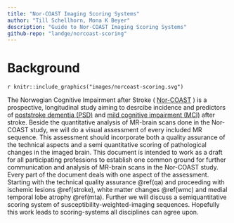```yaml
---
title: "Nor-COAST Imaging Scoring Systems"
author: "Till Schellhorn, Mona K Beyer"
description: "Guide to Nor-COAST Imaging Scoring Systems"
github-repo: "landge/norcoast-scoring"
---
```


# Background 

`r knitr::include_graphics("images/norcoast-scoring.svg")`

The Norwegian Cognitive Impairment after Stroke \( [Nor-COAST](https://clinicaltrials.gov/ct2/show/NCT02650531) \) is a prospective, longitudinal  study aiming to desrcibe incidence and predictors of [poststroke dementia (PSD)](http://www.thelancet.com/pdfs/journals/laneur/PIIS1474-4422(05)70221-0.pdf) and [mild cognitive impairment (MCI)](http://www.alz.org/dementia/mild-cognitive-impairment-mci.asp) after stroke.
Beside the quantitative analysis of MR-brain scans done in the Nor-COAST study, we will do a visual assessment of every included MR sequence. 
This assessment should incorporate both a quality assurance of the technical aspects and a semi quantitative scoring of pathological changes in the imaged brain. 
This document is intended to work as a draft for all participating professions to establish one common ground for further  communication and analysis of MR-brain scans in the Nor-COAST study.   
Every part of the document deals with one aspect of the assessment. Starting with the technical quality assurance \@ref(qa) and proceeding with ischemic lesions \@ref(stroke), white matter changes \@ref(wmc) and medial temporal lobe atrophy \@ref(mta). Further we will
discuss a semiquantitative scoring system of susceptibility-weighted-imaging sequences. 
Hopefully this work leads to scoring-systems  all disciplines can agree upon.  
